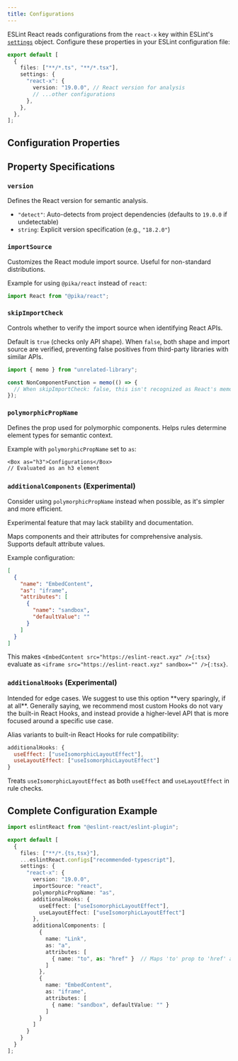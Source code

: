```yaml
---
title: Configurations
---
```



ESLint React reads configurations from the `react-x` key within ESLint's [`settings`](https://eslint.org/docs/latest/use/configure/configuration-files#configuring-shared-settings) object. Configure these properties in your ESLint configuration file:

```ts title="eslint.config.js"
export default [
  {
    files: ["**/*.ts", "**/*.tsx"],
    settings: {
      "react-x": {
        version: "19.0.0", // React version for analysis
        // ...other configurations
      },
    },
  },
];
```

## Configuration Properties

<SettingsTypeTable />

## Property Specifications

### `version`

Defines the React version for semantic analysis.
- `"detect"`: Auto-detects from project dependencies (defaults to `19.0.0` if undetectable)
- `string`: Explicit version specification (e.g., `"18.2.0"`)

### `importSource`

Customizes the React module import source. Useful for non-standard distributions.

Example for using `@pika/react` instead of `react`:

```ts
import React from "@pika/react";
```

### `skipImportCheck`

Controls whether to verify the import source when identifying React APIs.

Default is `true` (checks only API shape). When `false`, both shape and import source are verified, preventing false positives from third-party libraries with similar APIs.

```ts
import { memo } from "unrelated-library";

const NonComponentFunction = memo(() => {
  // When skipImportCheck: false, this isn't recognized as React's memo
});
```

### `polymorphicPropName`

Defines the prop used for polymorphic components. Helps rules determine element types for semantic context.

Example with `polymorphicPropName` set to `as`:

```tsx
<Box as="h3">Configurations</Box>
// Evaluated as an h3 element
```

### `additionalComponents` (Experimental)

<Callout type="info">Consider using `polymorphicPropName` instead when possible, as it's simpler and more efficient.</Callout>

<Callout type="warn">Experimental feature that may lack stability and documentation.</Callout>

Maps components and their attributes for comprehensive analysis. Supports default attribute values.

Example configuration:

```json
[
  {
    "name": "EmbedContent",
    "as": "iframe",
    "attributes": [
      {
        "name": "sandbox",
        "defaultValue": ""
      }
    ]
  }
]
```

This makes `<EmbedContent src="https://eslint-react.xyz" />{:tsx}` evaluate as `<iframe src="https://eslint-react.xyz" sandbox="" />{:tsx}`.

### `additionalHooks` (Experimental)

<Callout type="warn">
Intended for edge cases. We suggest to use this option **very sparingly, if at all**. Generally saying, we recommend most custom Hooks do not vary the built-in React Hooks, and instead provide a higher-level API that is more focused around a specific use case.
</Callout>

Alias variants to built-in React Hooks for rule compatibility:

```js
additionalHooks: {
  useEffect: ["useIsomorphicLayoutEffect"],
  useLayoutEffect: ["useIsomorphicLayoutEffect"]
}
```

Treats `useIsomorphicLayoutEffect` as both `useEffect` and `useLayoutEffect` in rule checks.

## Complete Configuration Example

```ts title="eslint.config.js"
import eslintReact from "@eslint-react/eslint-plugin";

export default [
  {
    files: ["**/*.{ts,tsx}"],
    ...eslintReact.configs["recommended-typescript"],
    settings: {
      "react-x": {
        version: "19.0.0",
        importSource: "react",
        polymorphicPropName: "as",
        additionalHooks: {
          useEffect: ["useIsomorphicLayoutEffect"],
          useLayoutEffect: ["useIsomorphicLayoutEffect"]
        },
        additionalComponents: [
          {
            name: "Link",
            as: "a",
            attributes: [
              { name: "to", as: "href" }  // Maps 'to' prop to 'href' attribute
            ]
          },
          {
            name: "EmbedContent",
            as: "iframe",
            attributes: [
              { name: "sandbox", defaultValue: "" }
            ]
          }
        ]
      }
    }
  }
];
```

